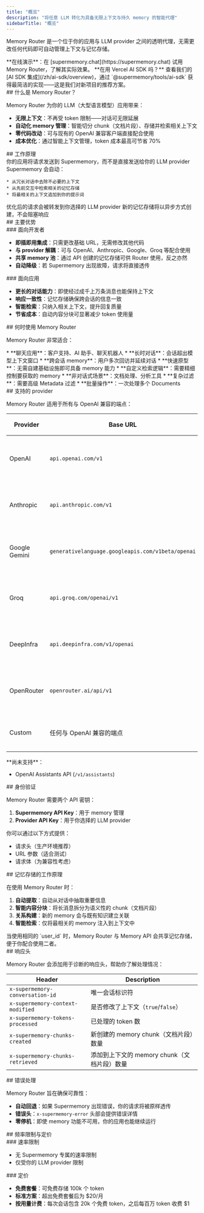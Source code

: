 ```yaml
---
title: "概览"
description: "将任意 LLM 转化为具备无限上下文与持久 memory 的智能代理"
sidebarTitle: "概览"
---
```


Memory Router 是一个位于你的应用与 LLM provider 之间的透明代理，无需更改任何代码即可自动管理上下文与记忆存储。

<Note>
  **在线演示**：在 [supermemory.chat](https://supermemory.chat) 试用 Memory Router，了解其实际效果。
</Note>

<Tip>
  **在用 Vercel AI SDK 吗？** 查看我们的 [AI SDK 集成](/zh/ai-sdk/overview)，通过 `@supermemory/tools/ai-sdk` 获得最简洁的实现——这是我们对新项目的推荐方案。
</Tip>

<div id="what-is-the-memory-router">
  ## 什么是 Memory Router？
</div>

Memory Router 为你的 LLM（大型语言模型）应用带来：

* **无限上下文**：不再受 token 限制——对话可无限延展
* **自动化 memory 管理**：智能切分 chunk（文档片段）、存储并检索相关上下文
* **零代码改动**：可与现有的 OpenAI 兼容客户端直接配合使用
* **成本优化**：通过智能上下文管理，token 成本最高可节省 70%

<div id="how-it-works">
  ## 工作原理
</div>

<Steps>
  <Step title="代理请求">
    你的应用将请求发送到 Supermemory，而不是直接发送给你的 LLM provider
  </Step>

  <Step title="上下文管理">
    Supermemory 会自动：

    * 从冗长对话中去除不必要的上下文
    * 从先前交互中检索相关的记忆存储
    * 将最相关的上下文追加到你的提示词
  </Step>

  <Step title="转发至 LLM">
    优化后的请求会被转发到你选择的 LLM provider
  </Step>

  <Step title="异步创建 memory">
    新的记忆存储将以异步方式创建，不会阻塞响应
  </Step>
</Steps>

<div id="key-benefits">
  ## 主要优势
</div>

<div id="for-developers">
  ### 面向开发者
</div>

* **即插即用集成**：只需更改基础 URL，无需修改其他代码
* **与 provider 解耦**：可与 OpenAI、Anthropic、Google、Groq 等配合使用
* **共享 memory 池**：通过 API 创建的记忆存储可供 Router 使用，反之亦然
* **自动降级**：若 Supermemory 出现故障，请求将直接透传

<div id="for-applications">
  ### 面向应用
</div>

* **更长的对话能力**：即使经过成千上万条消息也能保持上下文
* **响应一致性**：记忆存储确保跨会话的信息一致
* **智能检索**：只纳入相关上下文，提升回复质量
* **节省成本**：自动内容分块可显著减少 token 使用量

<div id="when-to-use-the-memory-router">
  ## 何时使用 Memory Router
</div>

Memory Router 非常适合：

<Tabs>
  <Tab title="Perfect For">
    * **聊天应用**：客户支持、AI 助手、聊天机器人
    * **长时对话**：会话超出模型上下文窗口
    * **跨会话 memory**：用户多次回访并延续对话
    * **快速原型**：无需自建基础设施即可具备 memory 能力
  </Tab>

  <Tab title="Consider API Instead">
    * **自定义检索逻辑**：需要精细控制要获取的 memory
    * **非对话式场景**：文档处理、分析工具
    * **复杂过滤**：需要高级 Metadata 过滤
    * **批量操作**：一次处理多个 Documents
  </Tab>
</Tabs>

<div id="supported-providers">
  ## 支持的 provider
</div>

Memory Router 适用于所有与 OpenAI 兼容的端点：

| Provider | Base URL | 状态 |
|----------|----------|---------|
| OpenAI | `api.openai.com/v1` | ✅ 完全支持 |
| Anthropic | `api.anthropic.com/v1` | ✅ 完全支持 |
| Google Gemini | `generativelanguage.googleapis.com/v1beta/openai` | ✅ 完全支持 |
| Groq | `api.groq.com/openai/v1` | ✅ 完全支持 |
| DeepInfra | `api.deepinfra.com/v1/openai` | ✅ 完全支持 |
| OpenRouter | `openrouter.ai/api/v1` | ✅ 完全支持 |
| Custom | 任何与 OpenAI 兼容的端点 | ✅ 已支持 |

<Warning>
  **尚未支持**：

  * OpenAI Assistants API (`/v1/assistants`)
</Warning>

<div id="authentication">
  ## 身份验证
</div>

Memory Router 需要两个 API 密钥：

1. **Supermemory API Key**：用于 memory 管理
2. **Provider API Key**：用于你选择的 LLM provider

你可以通过以下方式提供：

* 请求头（生产环境推荐）
* URL 参数（适合测试）
* 请求体（为兼容性考虑）

<div id="how-memories-work">
  ## 记忆存储的工作原理
</div>

在使用 Memory Router 时：

1. **自动提取**：自动从对话中抽取重要信息
2. **智能内容分块**：将长消息拆分为语义性的 chunk（文档片段）
3. **关系构建**：新的 memory 会与既有知识建立关联
4. **智能检索**：仅将最相关的 memory 注入到上下文中

<Note>
  当使用相同的 `user_id` 时，Memory Router 与 Memory API 会共享记忆存储，便于你配合使用二者。
</Note>

<div id="response-headers">
  ## 响应头
</div>

Memory Router 会添加用于诊断的响应头，帮助你了解处理情况：

| Header | Description |
|--------|-------------|
| `x-supermemory-conversation-id` | 唯一会话标识符 |
| `x-supermemory-context-modified` | 是否修改了上下文（`true`/`false`） |
| `x-supermemory-tokens-processed` | 已处理的 token 数 |
| `x-supermemory-chunks-created` | 新创建的 memory chunk（文档片段）数量 |
| `x-supermemory-chunks-retrieved` | 添加到上下文的 memory chunk（文档片段）数量 |

<div id="error-handling">
  ## 错误处理
</div>

Memory Router 旨在确保可靠性：

* **自动回退**：如果 Supermemory 出现错误，你的请求将被原样透传
* **错误头**：`x-supermemory-error` 头部会提供错误详情
* **零停机**：即使 memory 功能不可用，你的应用也能继续运行

<div id="rate-limits-pricing">
  ## 频率限制与定价
</div>

<div id="rate-limits">
  ### 速率限制
</div>

* 无 Supermemory 专属的速率限制
* 仅受你的 LLM provider 限制

<div id="pricing">
  ### 定价
</div>

* **免费套餐**：可免费存储 100k 个 token
* **标准方案**：超出免费套餐后为 $20/月
* **按用量计费**：每次会话包含 20k 个免费 token，之后每百万 token 收费 $1